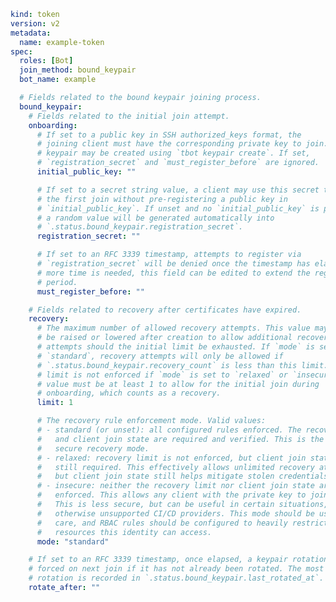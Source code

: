 ```yaml
kind: token
version: v2
metadata:
  name: example-token
spec:
  roles: [Bot]
  join_method: bound_keypair
  bot_name: example

  # Fields related to the bound keypair joining process.
  bound_keypair:
    # Fields related to the initial join attempt.
    onboarding:
      # If set to a public key in SSH authorized_keys format, the
      # joining client must have the corresponding private key to join. This
      # keypair may be created using `tbot keypair create`. If set,
      # `registration_secret` and `must_register_before` are ignored.
      initial_public_key: ""

      # If set to a secret string value, a client may use this secret to perform
      # the first join without pre-registering a public key in
      # `initial_public_key`. If unset and no `initial_public_key` is provided,
      # a random value will be generated automatically into
      # `.status.bound_keypair.registration_secret`.
      registration_secret: ""

      # If set to an RFC 3339 timestamp, attempts to register via
      # `registration_secret` will be denied once the timestamp has elapsed. If
      # more time is needed, this field can be edited to extend the registration
      # period.
      must_register_before: ""

    # Fields related to recovery after certificates have expired.
    recovery:
      # The maximum number of allowed recovery attempts. This value may
      # be raised or lowered after creation to allow additional recovery
      # attempts should the initial limit be exhausted. If `mode` is set to
      # `standard`, recovery attempts will only be allowed if
      # `.status.bound_keypair.recovery_count` is less than this limit. This
      # limit is not enforced if `mode` is set to `relaxed` or `insecure`. This
      # value must be at least 1 to allow for the initial join during
      # onboarding, which counts as a recovery.
      limit: 1

      # The recovery rule enforcement mode. Valid values:
      # - standard (or unset): all configured rules enforced. The recovery limit
      #   and client join state are required and verified. This is the most
      #   secure recovery mode.
      # - relaxed: recovery limit is not enforced, but client join state is
      #   still required. This effectively allows unlimited recovery attempts,
      #   but client join state still helps mitigate stolen credentials.
      # - insecure: neither the recovery limit nor client join state are
      #   enforced. This allows any client with the private key to join freely.
      #   This is less secure, but can be useful in certain situations, like in
      #   otherwise unsupported CI/CD providers. This mode should be used with
      #   care, and RBAC rules should be configured to heavily restrict which
      #   resources this identity can access.
      mode: "standard"

    # If set to an RFC 3339 timestamp, once elapsed, a keypair rotation will be
    # forced on next join if it has not already been rotated. The most recent
    # rotation is recorded in `.status.bound_keypair.last_rotated_at`.
    rotate_after: ""
```